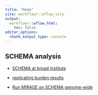 ---
title: "Home"
site: workflowr::wflow_site
output:
  workflowr::wflow_html:
    toc: false
editor_options:
  chunk_output_type: console
---

## SCHEMA analysis



* [SCHEMA at broad institute](https://schema.broadinstitute.org/)

* [replicating burden results](SCHEMA_analysis.html)

* [Run MIRAGE on SCHEMA genome-wide](SCHEMA_genomewide.html)


